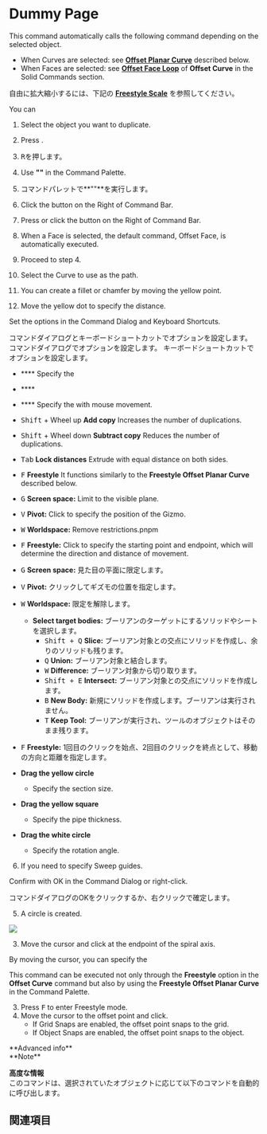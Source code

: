 
# Dummy Page

<Reference shortcut="" command="Curve Array" button="Right of Command Bar" />

This command automatically calls the following command depending on the selected object.
- When Curves are selected: see [**Offset Planar Curve**](#offset-planar-curve) described below.
- When Faces are selected: see [**Offset Face Loop**](/solid/offset-curve#offset-face-loop) of **Offset Curve** in the Solid Commands section.

自由に拡大縮小するには、下記の [**Freestyle Scale**](#freestyle-scale) を参照してください。

You can 

1. Select the object you want to duplicate.

2. Press <kbd></kbd>.
2. <kbd>R</kbd>を押します。

2. Use **""** in the Command Palette.
2. コマンドパレットで**""**を実行します。

2. Click the button <ButtonIcon type="button-radial-array" /> on the Right of Command Bar.
2. Press <kbd></kbd> or click the button <ButtonIcon type="button-" /> on the Right of Command Bar.
2. When a Face is selected, the default command, Offset Face, is automatically executed.

3. Proceed to step 4.

3. Select the  Curve to use as the path.
3. You can create a fillet or chamfer by moving the yellow point.
3. Move the yellow dot to specify the distance.

Set the options in the Command Dialog and Keyboard Shortcuts.

コマンドダイアログとキーボードショートカットでオプションを設定します。
コマンドダイアログでオプションを設定します。
キーボードショートカットでオプションを設定します。

   - **** Specify the 
   - <kbd></kbd> **** 

   - <kbd></kbd> **** Specify the   with mouse movement.

   - <kbd>Shift</kbd> + Wheel up **Add copy** Increases the number of duplications.
   - <kbd>Shift</kbd> + Wheel down **Subtract copy** Reduces the number of duplications.

   - <kbd>Tab</kbd> **Lock distances** Extrude with equal distance on both sides.

   - <kbd>F</kbd> **Freestyle** It functions similarly to the **Freestyle Offset Planar Curve** described below.

   - <kbd>G</kbd> **Screen space:** Limit to the visible plane.
   - <kbd>V</kbd> **Pivot:** Click to specify the position of the Gizmo.
   - <kbd>W</kbd> **Worldspace:** Remove restrictions.pnpm



   - <kbd>F</kbd> **Freestyle:** Click to specify the starting point and endpoint, which will determine the direction and distance of movement.

   - <kbd>G</kbd> **Screen space:** 見た目の平面に限定します。
   - <kbd>V</kbd> **Pivot:** クリックしてギズモの位置を指定します。
   - <kbd>W</kbd> **Worldspace:** 限定を解除します。

      - **Select target bodies:** ブーリアンのターゲットにするソリッドやシートを選択します。
         - <kbd>Shift + Q</kbd> **Slice:** ブーリアン対象との交点にソリッドを作成し、余りのソリッドも残ります。
         - <kbd>Q</kbd> **Union:** ブーリアン対象と結合します。
         - <kbd>W</kbd> **Difference:** ブーリアン対象から切り取ります。
         - <kbd>Shift + E</kbd> **Intersect:** ブーリアン対象との交点にソリッドを作成します。
         - <kbd>B</kbd> **New Body:** 新規にソリッドを作成します。ブーリアンは実行されません。
         - <kbd>T</kbd> **Keep Tool:** ブーリアンが実行され、ツールのオブジェクトはそのまま残ります。

   - <kbd>F</kbd> **Freestyle:** 1回目のクリックを始点、2回目のクリックを終点として、移動の方向と距離を指定します。

   - **Drag the yellow circle**
        - Specify the section size.
   - **Drag the yellow square**
        - Specify the pipe thickness.
   - **Drag the white circle**
        - Specify the rotation angle.


6. If you need to specify Sweep guides.

Confirm with OK in the Command Dialog or right-click.

コマンドダイアログのOKをクリックするか、右クリックで確定します。

5. A circle is created.

![](/img/hoge.gif)

3. Move the cursor and click at the endpoint of the spiral axis.

By moving the cursor, you can specify the

This command can be executed not only through the **Freestyle** option in the **Offset Curve** command but also by using the **Freestyle Offset Planar Curve** in the Command Palette.

3. Press <kbd>F</kbd> to enter Freestyle mode.
4. Move the cursor to the offset point and click.
   - If Grid Snaps are enabled, the offset point snaps to the grid.
   - If Object Snaps are enabled, the offset point snaps to the object.







<Callout type="info" emoji="ℹ️">
**Advanced info**<br />
</Callout>

<Callout type="info" emoji="💡">
</Callout>


<Callout emoji="❗">
**Note**<br />
</Callout>

<Callout type="warning" emoji="⚠️">
</Callout>

**高度な情報**<br />
このコマンドは、選択されていたオブジェクトに応じて以下のコマンドを自動的に呼び出します。




## 関連項目
